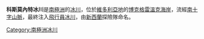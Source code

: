 {{Coord|73|37|S|164|51|E|source:GNIS|display=title}}

'''科斯莫內特冰川'''是[[南極洲|南極洲]]的[[冰川|冰川]]，位於[[維多利亞地|維多利亞地]]的[[博克格雷溫克海岸|博克格雷溫克海岸]]，流經[[南十字山脈|南十字山脈]]，最終注入[[飛行員冰川|飛行員冰川]]，由[[新西蘭|新西蘭]]探險隊命名。

{{DEFAULTSORT:Cosmonette Glacier}}
[[Category:南極洲冰川|Category:南極洲冰川]]


{{BorchgrevinkCoast-geo-stub}}